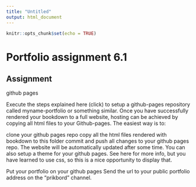 ```yaml
---
title: "Untitled"
output: html_document
---
```


```r
knitr::opts_chunk$set(echo = TRUE)
```

# Portfolio assignment 6.1 {.tabset .unnumbered}
## Assignment {.unnumbered}
github pages

Execute the steps explained here (click) to setup a github-pages repository called myname-portfolio or something similar.
Once you have successfully rendered your bookdown to a full website, hosting can be achieved by copying all html files to your Github-pages. The easiest way is to:

clone your github pages repo
copy all the html files rendered with bookdown to this folder
commit and push all changes to your github pages repo. The website will be automatically updated after some time.
You can also setup a theme for your github pages. See here for more info, but you have learned to use css, so this is a nice opportunity to display that.

Put your portfolio on your github pages
Send the url to your public portfolio address on the “prikbord” channel.